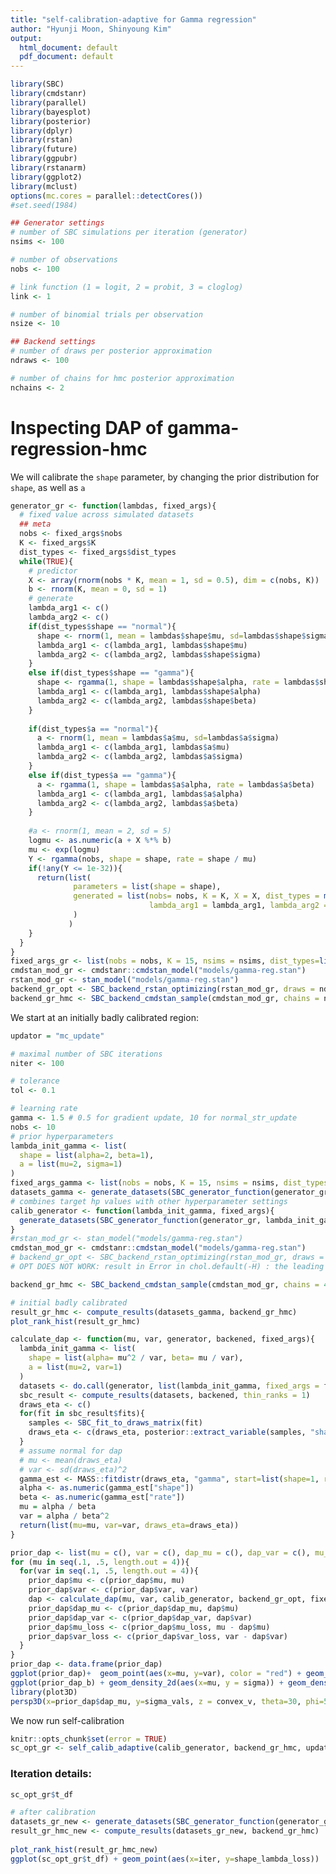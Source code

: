 ```yaml
---
title: "self-calibration-adaptive for Gamma regression"
author: "Hyunji Moon, Shinyoung Kim"
output:
  html_document: default
  pdf_document: default
---
```

```r
library(SBC)
library(cmdstanr)
library(parallel)
library(bayesplot)
library(posterior)
library(dplyr)
library(rstan)
library(future)
library(ggpubr)
library(rstanarm)
library(ggplot2)
library(mclust)
options(mc.cores = parallel::detectCores())
#set.seed(1984)
```

```R
## Generator settings
# number of SBC simulations per iteration (generator)
nsims <- 100

# number of observations
nobs <- 100

# link function (1 = logit, 2 = probit, 3 = cloglog)
link <- 1

# number of binomial trials per observation
nsize <- 10

## Backend settings
# number of draws per posterior approximation 
ndraws <- 100

# number of chains for hmc posterior approximation
nchains <- 2
```

# Inspecting DAP of gamma-regression-hmc

We will calibrate the `shape` parameter, by changing the prior distribution for `shape`, as well as `a`

```R
generator_gr <- function(lambdas, fixed_args){
  # fixed value across simulated datasets
  ## meta
  nobs <- fixed_args$nobs
  K <- fixed_args$K
  dist_types <- fixed_args$dist_types
  while(TRUE){
    # predictor
    X <- array(rnorm(nobs * K, mean = 1, sd = 0.5), dim = c(nobs, K))
    b <- rnorm(K, mean = 0, sd = 1)
    # generate
    lambda_arg1 <- c()
    lambda_arg2 <- c()
    if(dist_types$shape == "normal"){
      shape <- rnorm(1, mean = lambdas$shape$mu, sd=lambdas$shape$sigma)
      lambda_arg1 <- c(lambda_arg1, lambdas$shape$mu)
      lambda_arg2 <- c(lambda_arg2, lambdas$shape$sigma)
    }
    else if(dist_types$shape == "gamma"){
      shape <- rgamma(1, shape = lambdas$shape$alpha, rate = lambdas$shape$beta)
      lambda_arg1 <- c(lambda_arg1, lambdas$shape$alpha)
      lambda_arg2 <- c(lambda_arg2, lambdas$shape$beta)
    }
    
    if(dist_types$a == "normal"){
      a <- rnorm(1, mean = lambdas$a$mu, sd=lambdas$a$sigma)
      lambda_arg1 <- c(lambda_arg1, lambdas$a$mu)
      lambda_arg2 <- c(lambda_arg2, lambdas$a$sigma)
    }
    else if(dist_types$a == "gamma"){
      a <- rgamma(1, shape = lambdas$a$alpha, rate = lambdas$a$beta)
      lambda_arg1 <- c(lambda_arg1, lambdas$a$alpha)
      lambda_arg2 <- c(lambda_arg2, lambdas$a$beta)
    }
    
    #a <- rnorm(1, mean = 2, sd = 5)
    logmu <- as.numeric(a + X %*% b)
    mu <- exp(logmu)
    Y <- rgamma(nobs, shape = shape, rate = shape / mu)
    if(!any(Y <= 1e-32)){
      return(list(
              parameters = list(shape = shape),
              generated = list(nobs= nobs, K = K, X = X, dist_types = match(unlist(dist_types), c("normal", "gamma")), 
                               lambda_arg1 = lambda_arg1, lambda_arg2 = lambda_arg2, Y = Y)
              )
             )
    }
  }
}
fixed_args_gr <- list(nobs = nobs, K = 15, nsims = nsims, dist_types=list(shape="gamma", a="normal"))
cmdstan_mod_gr <- cmdstanr::cmdstan_model("models/gamma-reg.stan")
rstan_mod_gr <- stan_model("models/gamma-reg.stan")
backend_gr_opt <- SBC_backend_rstan_optimizing(rstan_mod_gr, draws = ndraws)
backend_gr_hmc <- SBC_backend_cmdstan_sample(cmdstan_mod_gr, chains = nchains, iter_sampling = ndraws / nchains) # thin = 10
```

We start at an initially badly calibrated region:

```R
updator = "mc_update"

# maximal number of SBC iterations
niter <- 100

# tolerance
tol <- 0.1

# learning rate
gamma <- 1.5 # 0.5 for gradient update, 10 for normal_str_update
nobs <- 10
# prior hyperparameters
lambda_init_gamma <- list(
  shape = list(alpha=2, beta=1),
  a = list(mu=2, sigma=1)
)
fixed_args_gamma <- list(nobs = nobs, K = 15, nsims = nsims, dist_types=list(shape="gamma", a="normal"))
datasets_gamma <- generate_datasets(SBC_generator_function(generator_gr, lambda_init_gamma, fixed_args_gamma), n_datasets = nsims)
# combines target hp values with other hyperparameter settings
calib_generator <- function(lambda_init_gamma, fixed_args){
  generate_datasets(SBC_generator_function(generator_gr, lambda_init_gamma, fixed_args), n_datasets = fixed_args_gamma$nsims)
}
#rstan_mod_gr <- stan_model("models/gamma-reg.stan")
cmdstan_mod_gr <- cmdstanr::cmdstan_model("models/gamma-reg.stan")
# backend_gr_opt <- SBC_backend_rstan_optimizing(rstan_mod_gr, draws = ndraws)
# OPT DOES NOT WORK: result in Error in chol.default(-H) : the leading minor of order 13 is not positive definite

backend_gr_hmc <- SBC_backend_cmdstan_sample(cmdstan_mod_gr, chains = 4, iter_sampling = ndraws / 4) # thin = 10

# initial badly calibrated
result_gr_hmc <- compute_results(datasets_gamma, backend_gr_hmc)
plot_rank_hist(result_gr_hmc)
```



```R
calculate_dap <- function(mu, var, generator, backened, fixed_args){
  lambda_init_gamma <- list(
    shape = list(alpha= mu^2 / var, beta= mu / var),
    a = list(mu=2, var=1)
  )
  datasets <- do.call(generator, list(lambda_init_gamma, fixed_args = fixed_args))
  sbc_result <- compute_results(datasets, backened, thin_ranks = 1)
  draws_eta <- c()
  for(fit in sbc_result$fits){
    samples <- SBC_fit_to_draws_matrix(fit)
    draws_eta <- c(draws_eta, posterior::extract_variable(samples, "shape"))
  }
  # assume normal for dap
  # mu <- mean(draws_eta)
  # var <- sd(draws_eta)^2
  gamma_est <- MASS::fitdistr(draws_eta, "gamma", start=list(shape=1, rate=1))$estimate
  alpha <- as.numeric(gamma_est["shape"])
  beta <- as.numeric(gamma_est["rate"])
  mu = alpha / beta
  var = alpha / beta^2
  return(list(mu=mu, var=var, draws_eta=draws_eta))
}

prior_dap <- list(mu = c(), var = c(), dap_mu = c(), dap_var = c(), mu_loss = c(), var_loss = c())
for (mu in seq(.1, .5, length.out = 4)){
  for(var in seq(.1, .5, length.out = 4)){
    prior_dap$mu <- c(prior_dap$mu, mu)
    prior_dap$var <- c(prior_dap$var, var)
    dap <- calculate_dap(mu, var, calib_generator, backend_gr_opt, fixed_args_gr)
    prior_dap$dap_mu <- c(prior_dap$dap_mu, dap$mu)
    prior_dap$dap_var <- c(prior_dap$dap_var, dap$var)
    prior_dap$mu_loss <- c(prior_dap$mu_loss, mu - dap$mu)
    prior_dap$var_loss <- c(prior_dap$var_loss, var - dap$var)
  }
}
prior_dap <- data.frame(prior_dap)
ggplot(prior_dap)+  geom_point(aes(x=mu, y=var), color = "red") + geom_point(aes(x=dap_mu, y = dap_var), color = "blue")
ggplot(prior_dap_b) + geom_density_2d(aes(x=mu, y = sigma)) + geom_density_2d(aes(x=dap_mu, y = dap_sigma), color = "red")
library(plot3D)
persp3D(x=prior_dap$dap_mu, y=sigma_vals, z = convex_v, theta=30, phi=50, xlab="mu", ylab="var", zlab="convex")
```

We now run self-calibration

```R
knitr::opts_chunk$set(error = TRUE)
sc_opt_gr <- self_calib_adaptive(calib_generator, backend_gr_hmc, updator, c("shape", "a"), lambda_init_gamma, nsims, gamma, tol, fixed_args = fixed_args_gamma)
```

### Iteration details:

```R
sc_opt_gr$t_df
```

```R
# after calibration
datasets_gr_new <- generate_datasets(SBC_generator_function(generator_gr, sc_opt_gr$lambda, fixed_args_gamma), n_datasets = fixed_args_gamma$nsims)
result_gr_hmc_new <- compute_results(datasets_gr_new, backend_gr_hmc)
    
plot_rank_hist(result_gr_hmc_new)
ggplot(sc_opt_gr$t_df) + geom_point(aes(x=iter, y=shape_lambda_loss))
```
